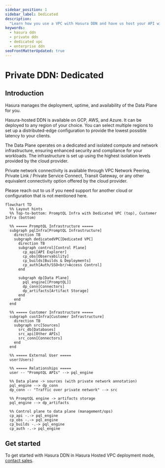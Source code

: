 ```yaml
---
sidebar_position: 1
sidebar_label: Dedicated
description:
  "Learn how you use a VPC with Hasura DDN and have us host your API without any access to the public internet."
keywords:
  - hasura ddn
  - private ddn
  - dedicated vpc
  - enterprise ddn
seoFrontMatterUpdated: true
---
```



# Private DDN: Dedicated

## Introduction

Hasura manages the deployment, uptime, and availability of the Data Plane for you.

Hasura-hosted DDN is available on GCP, AWS, and Azure. It can be deployed to any region of your choice. You can select
multiple regions to set up a distributed-edge configuration to provide the lowest possible latency to your clients.

The Data Plane operates on a dedicated and isolated compute and network infrastructure, ensuring enhanced security and
compliance for your workloads. The infrastructure is set up using the highest isolation levels provided by the cloud
provider.

Private network connectivity is available through VPC Network Peering, Private Link / Private Service Connect, Transit
Gateway, or any other equivalent connectivity option offered by the cloud provider.

Please reach out to us if you need support for another cloud or configuration that is not mentioned here.

```mermaid
flowchart TD
  %% Layout hints
  %% Top-to-bottom: PromptQL Infra with Dedicated VPC (top), Customer Infra (bottom)

  %% ===== PromptQL Infrastructure =====
  subgraph pqlInfra[PromptQL Infrastructure]
    direction TB
    subgraph dedicatedVPC[Dedicated VPC]
      direction TB
      subgraph control[Control Plane]
        cp_api[API Explorer]
        cp_obs[Observability]
        cp_builds[Builds & Deployments]
        cp_auth[Auth/SSO<br/>Access Control]
      end

      subgraph dp[Data Plane]
        pql_engine[[PromptQL]]
        dp_conn[Connectors]
        dp_artifacts[Artifact Storage]
      end
    end
  end

  %% ===== Customer Infrastructure =====
  subgraph custInfra[Customer Infrastructure]
    direction TB
    subgraph src[Sources]
      src_db[Databases]
      src_api[Other APIs]
      src_conn[Connectors]
    end
  end

  %% ===== External User =====
  user(Users)

  %% ===== Relationships =====
  user -- "PromptQL APIs" --> pql_engine

  %% Data plane -> sources (with private network annotation)
  pql_engine --> dp_conn
  dp_conn -- "Traffic over private network" --> src

  %% PromptQL engine -> artifacts storage
  pql_engine --> dp_artifacts

  %% Control plane to data plane (management/ops)
  cp_api -.-> pql_engine
  cp_obs -.-> pql_engine
  cp_builds -.-> pql_engine
  cp_auth -.-> pql_engine
```

## Get started

To get started with Hasura DDN in Hasura Hosted VPC deployment mode, [contact sales](https://hasura.io/contact-us).
